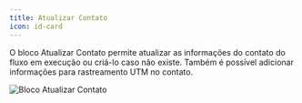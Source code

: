```yaml
---
title: Atualizar Contato
icon: id-card
---
```


O bloco Atualizar Contato permite atualizar as informações do contato do fluxo em execução ou criá-lo caso não existe. Também é possível adicionar informações para rastreamento UTM no contato.

<Frame>
  <img src="/images/automation/blocks/logic/update-contact.png" alt="Bloco Atualizar Contato" />
</Frame>
